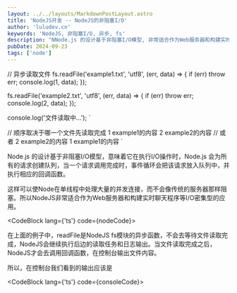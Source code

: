 ```yaml
---
layout: ../../layouts/MarkdownPostLayout.astro
title: 'NodeJS开发 -- NodeJS的非阻塞I/O'
author: 'luludev.cn'
keywords: 'NodeJS, 非阻塞I/O, 异步, fs'
description: "NNode.js 的设计基于非阻塞I/O模型, 非常适合作为Web服务器和构建实时聊天程序等I/O密集型的应用"
pubDate: 2024-09-23
tags: ['node']
---
```


// 异步读取文件
fs.readFile('example1.txt', 'utf8', (err, data) => {
  if (err) throw err;
  console.log(1, data);
});

fs.readFile('example2.txt', 'utf8', (err, data) => {
  if (err) throw err;
  console.log(2, data);
});

console.log('文件读取中...');
`

// 顺序取决于哪一个文件先读取完成
1 example1的内容
2 example2的内容
// 或者 
2 example2的内容
1 example1的内容
`

Node.js 的设计基于非阻塞I/O模型，意味着它在执行I/O操作时，Node.js 会为所有的请求创建队列，当一个请求调用完成时，事件循环会把该请求放入队列中，并执行相应的回调函数。

这样可以使Node在单线程中处理大量的并发连接，而不会像传统的服务器那样阻塞。所以NodeJS非常适合作为Web服务器和构建实时聊天程序等I/O密集型的应用。

<CodeBlock lang={'ts'} code={nodeCode}></CodeBlock>

在上面的例子中，readFile是NodeJS fs模块的异步函数，不会去等待文件读取完成，NodeJS会继续执行后边的读取任务和日志输出。当文件读取完成之后，NodeJS才会去调用回调函数，在控制台输出文件内容。

所以，在控制台我们看到的输出应该是

<CodeBlock lang={'ts'} code={consoleCode}></CodeBlock>
